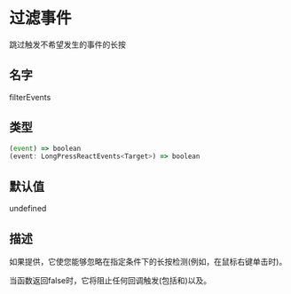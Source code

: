 # 过滤事件

跳过触发不希望发生的事件的长按

## 名字

filterEvents

## 类型

```ts
(event) => boolean
(event: LongPressReactEvents<Target>) => boolean
```

## 默认值

undefined

## 描述

如果提供，它使您能够忽略在指定条件下的长按检测(例如，在鼠标右键单击时)。

当函数返回false时，它将阻止任何回调触发(包括和)以及。